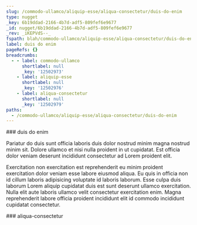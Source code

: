 ```yaml
---
slug: /commodo-ullamco/aliquip-esse/aliqua-consectetur/duis-do-enim
type: nugget
_key: 6b19ddad-2166-4b7d-adf5-809fef6e9677
_id: nugget/6b19ddad-2166-4b7d-adf5-809fef6e9677
_rev: _iKEPVdS--_
fspath: blah/commodo-ullamco/aliquip-esse/aliqua-consectetur/duis-do-enim.md
label: duis do enim
pageRefs: {}
breadcrumbs:
  - - label: commodo-ullamco
      shortlabel: null
      _key: '12502973'
    - label: aliquip-esse
      shortlabel: null
      _key: '12502976'
    - label: aliqua-consectetur
      shortlabel: null
      _key: '12502979'
paths:
  - /commodo-ullamco/aliquip-esse/aliqua-consectetur/duis-do-enim
---
```


<NuggetArea>
<Nugget slug="/commodo-ullamco/aliquip-esse/aliqua-consectetur/duis-do-enim" type="nugget" _key="6b19ddad-2166-4b7d-adf5-809fef6e9677" _id="nugget/6b19ddad-2166-4b7d-adf5-809fef6e9677" _rev="_iKEPVdS--_" fspath="blah/commodo-ullamco/aliquip-esse/aliqua-consectetur/duis-do-enim.md" label="duis do enim" paths="/commodo-ullamco/aliquip-esse/aliqua-consectetur/duis-do-enim">
<NuggetBody>
### duis do enim

Pariatur do duis sunt officia laboris duis dolor nostrud minim magna nostrud minim sit. Dolore ullamco et nisi nulla proident in ut cupidatat. Est officia dolor veniam deserunt incididunt consectetur ad Lorem proident elit.

Exercitation non exercitation est reprehenderit eu minim proident exercitation dolor veniam esse labore eiusmod aliqua. Eu quis in officia non id cillum laboris adipisicing voluptate id laboris laborum. Esse culpa duis laborum Lorem aliquip cupidatat duis est sunt deserunt ullamco exercitation. Nulla elit aute laboris ullamco velit consectetur exercitation enim. Magna reprehenderit labore officia proident incididunt elit id commodo incididunt cupidatat consectetur.

</NuggetBody>
<Breadcrumbs>
<Crumbs>
<Crumb _key="12502973" label="commodo-ullamco" /><Crumb _key="12502976" label="aliquip-esse" /><Crumb _key="12502979" label="aliqua-consectetur" />
</Crumbs>
</Breadcrumbs>
</Nugget>

<NuggetsInbound>
</NuggetsInbound>
<NuggetsOutbound>
</NuggetsOutbound>
</NuggetArea>
<PassagesInbound>
<Passage direction="inbound" type="passage" _key="12502979" _id="passage/12502979" _rev="_iKEPVdK---" label="aliqua-consectetur" passage="aliqua-consectetur" fspath="blah/commodo-ullamco/aliquip-esse/aliqua-consectetur" paths="/commodo-ullamco/aliquip-esse/aliqua-consectetur" slug="/commodo-ullamco/aliquip-esse/aliqua-consectetur">
<NuggetBody>
### aliqua-consectetur

</NuggetBody>
<Breadcrumbs>
<Crumbs>
<Crumb _key="12502973" label="commodo-ullamco" /><Crumb _key="12502976" label="aliquip-esse" />
</Crumbs>
</Breadcrumbs>
</Passage>

</PassagesInbound>
<PassagesOutbound>
</PassagesOutbound>